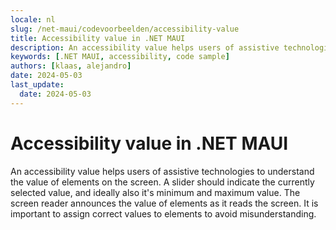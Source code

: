```yaml
---
locale: nl
slug: /net-maui/codevoorbeelden/accessibility-value
title: Accessibility value in .NET MAUI
description: An accessibility value helps users of assistive technologies to understand the value of elements on the screen.
keywords: [.NET MAUI, accessibility, code sample]
authors: [klaas, alejandro]
date: 2024-05-03
last_update:
  date: 2024-05-03
---
```


# Accessibility value in .NET MAUI

An accessibility value helps users of assistive technologies to understand the value of elements on the screen. A slider should indicate the currently selected value, and ideally also it's minimum and maximum value. The screen reader announces the value of elements as it reads the screen. It is important to assign correct values to elements to avoid misunderstanding.

<CodeSample id="accessibility-value" platform="net-maui" locale="en"/>
